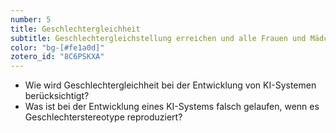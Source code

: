 ```yaml
---
number: 5
title: Geschlechtergleichheit
subtitle: Geschlechtergleichstellung erreichen und alle Frauen und Mädchen zur Selbstbestimmung befähigen
color: "bg-[#fe1a0d]"
zotero_id: "8C6PSKXA"
---
```


- Wie wird Geschlechtergleichheit bei der Entwicklung von KI-Systemen berücksichtigt?
- Was ist bei der Entwicklung eines KI-Systems falsch gelaufen, wenn es Geschlechterstereotype reproduziert?